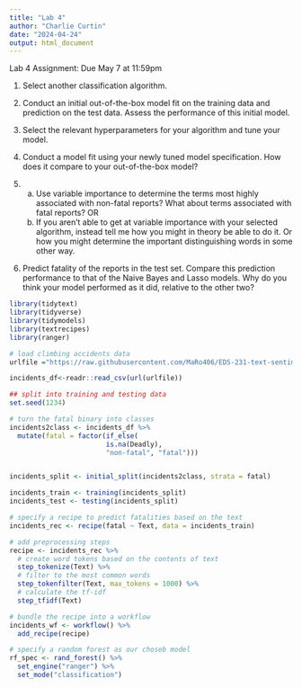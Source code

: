 ```yaml
---
title: "Lab 4"
author: "Charlie Curtin"
date: "2024-04-24"
output: html_document
---
```


Lab 4 Assignment: Due May 7 at 11:59pm

1. Select another classification algorithm.  

2. Conduct an initial out-of-the-box model fit on the training data and prediction on the test data.  Assess the performance of this initial model. 

3. Select the relevant hyperparameters for your algorithm and tune your model.

4. Conduct a model fit using your newly tuned model specification.  How does it compare to your out-of-the-box model?

5.
  a. Use variable importance to determine the terms most highly associated with non-fatal reports?  What about terms associated with fatal reports? OR
  b. If you aren't able to get at variable importance with your selected algorithm, instead tell me how you might in theory be able to do it. Or how you might determine the important distinguishing words in some other way. 

6. Predict fatality of the reports in the test set.  Compare this prediction performance to that of the Naive Bayes and Lasso models.  Why do you think your model performed as it did, relative to the other two?

```r
library(tidytext)
library(tidyverse)
library(tidymodels)
library(textrecipes)
library(ranger)
```

```r
# load climbing accidents data
urlfile ="https://raw.githubusercontent.com/MaRo406/EDS-231-text-sentiment/main/data/climbing_reports_model_dat.csv"

incidents_df<-readr::read_csv(url(urlfile))

## split into training and testing data
set.seed(1234)

# turn the fatal binary into classes
incidents2class <- incidents_df %>%
  mutate(fatal = factor(if_else(
                        is.na(Deadly),
                        "non-fatal", "fatal")))


incidents_split <- initial_split(incidents2class, strata = fatal)

incidents_train <- training(incidents_split)
incidents_test <- testing(incidents_split)
```

```r
# specify a recipe to predict fatalities based on the text
incidents_rec <- recipe(fatal ~ Text, data = incidents_train)

# add preprocessing steps
recipe <- incidents_rec %>%
  # create word tokens based on the contents of text
  step_tokenize(Text) %>%
  # filter to the most common words
  step_tokenfilter(Text, max_tokens = 1000) %>%
  # calculate the tf-idf
  step_tfidf(Text)

# bundle the recipe into a workflow
incidents_wf <- workflow() %>%
  add_recipe(recipe)

# specify a random forest as our choseb model
rf_spec <- rand_forest() %>%
  set_engine("ranger") %>%
  set_mode("classification")
```